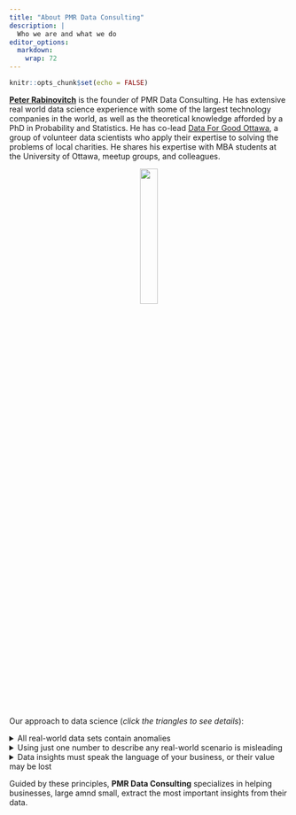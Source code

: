 ```yaml
---
title: "About PMR Data Consulting"
description: |
  Who we are and what we do
editor_options: 
  markdown: 
    wrap: 72
---
```


```r
knitr::opts_chunk$set(echo = FALSE)
```

[**Peter Rabinovitch**](https://www.linkedin.com/in/peter-rabinovitch/)
is the founder of PMR Data Consulting. He has extensive real world data
science experience with some of the largest technology companies in the
world, as well as the theoretical knowledge afforded by a PhD in
Probability and Statistics. He has co-lead [Data For Good
Ottawa](https://ottawa.dataforgood.ca/), a group of volunteer data
scientists who apply their expertise to solving the problems of local
charities. He shares his expertise with MBA students at the University
of Ottawa, meetup groups, and colleagues.

<center>![](peter.png){width="25%"}</center>

Our approach to data science (*click the triangles to see details*):

<details>

<summary>All real-world data sets contain anomalies</summary>

It is the job of the data scientist to ensure that anomalies are caught,
mitigated, and most importantly, that their impact is understood by
stakeholders before business decisions are made.

Anomalies may be data entry errors, coding errors, or some facet of your business that you do not yet understand.

The important question is "**what do the anomalies mean to your business's bottom line?**"

</details>

<details>

<summary>Using just one number to describe any real-world scenario is
misleading</summary>

Your business is too complex to be captured by just one metric. You also
need to know a likely range for the metric (eg. a confidence interval),
and how this metric interacts with other metrics.

</details>

<details>

<summary>Data insights must speak the language of your business, or their value
may be lost</summary>

If these insights aren't expressed in terms that resonate with business objectives and decision making processes, their potential to drive meaningful action and create value may be diminished.

</details>

Guided by these principles, **PMR Data Consulting** specializes in
helping businesses, large amnd small, extract the most important insights from their data.

